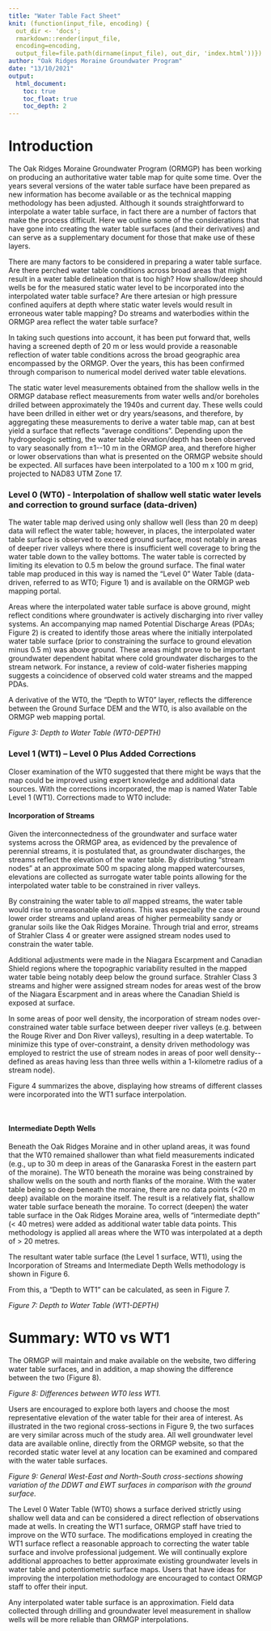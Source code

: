 ```yaml
---
title: "Water Table Fact Sheet"
knit: (function(input_file, encoding) {
  out_dir <- 'docs';
  rmarkdown::render(input_file,
  encoding=encoding,
  output_file=file.path(dirname(input_file), out_dir, 'index.html'))})
author: "Oak Ridges Moraine Groundwater Program"
date: "13/10/2021"
output: 
  html_document:
    toc: true
    toc_float: true
    toc_depth: 2
---
```



# Introduction

The Oak Ridges Moraine Groundwater Program (ORMGP) has been working on producing an authoritative water table map for quite some time. Over the years several versions of the water table surface have been prepared as new information has become available or as the technical mapping methodology has been adjusted. Although it sounds straightforward to interpolate a water table surface, in fact there are a number of factors that make the process difficult. Here we outline some of the considerations that have gone into creating the water table surfaces (and their derivatives) and can serve as a supplementary document for those that make use of these layers.

There are many factors to be considered in preparing a water table surface. Are there perched water table conditions across broad areas that might result in a water table delineation that is too high? How shallow/deep should wells be for the measured static water level to be incorporated into the interpolated water table surface? Are there artesian or high pressure confined aquifers at depth where static water levels would result in erroneous water table mapping? Do streams and waterbodies within the ORMGP area reflect the water table surface?

In taking such questions into account, it has been put forward that, wells having a screened depth of 20 m or less would provide a reasonable reflection of water table conditions across the broad geographic area encompassed by the ORMGP. Over the years, this has been confirmed through comparison to numerical model derived water table elevations.

The static water level measurements obtained from the shallow wells in the ORMGP database reflect measurements from water wells and/or boreholes drilled between approximately the 1940s and current day. These wells could have been drilled in either wet or dry years/seasons, and therefore, by aggregating these measurements to derive a water table map, can at best yield a surface that reflects "average conditions". Depending upon the hydrogeologic setting, the water table elevation/depth has been observed to vary seasonally from ±1\--10 m in the ORMGP area, and therefore higher or lower observations than what is presented on the ORMGP website should be expected. All surfaces have been interpolated to a 100 m x 100 m grid, projected to NAD83 UTM Zone 17.

### Level 0 (WT0) - Interpolation of shallow well static water levels and correction to ground surface (data-driven)

The water table map derived using only shallow well (less than 20 m deep) data will reflect the water table; however, in places, the interpolated water table surface is observed to exceed ground surface, most notably in areas of deeper river valleys where there is insufficient well coverage to bring the water table down to the valley bottoms. The water table is corrected by limiting its elevation to 0.5 m below the ground surface. The final water table map produced in this way is named the "Level 0" Water Table (data-driven, referred to as WT0; Figure 1) and is available on the ORMGP web mapping portal.

<!-- > ![](media/image7.jpeg){width="5.0055555555555555in" -->
<!-- > height="5.083333333333333in"} -->
<!-- > -->
<!-- > *Figure 1: Level 0 Water Table (WT0)* -->

Areas where the interpolated water table surface is above ground, might reflect conditions where groundwater is actively discharging into river valley systems. An accompanying map named Potential Discharge Areas (PDAs; Figure 2) is created to identify those areas where the initially interpolated water table surface (prior to constraining the surface to ground elevation minus 0.5 m) was above ground. These areas might prove to be important groundwater dependent habitat where cold groundwater discharges to the stream network. For instance, a review of cold-water fisheries mapping suggests a coincidence of observed cold water streams and the mapped PDAs.

<!-- ![](media/image8.jpeg){width="5.0in" height="5.076388888888889in"} -->

<!-- > *Figure 2: Potential Discharge Areas (WT0-PDA) as derived from the WT0 -->
<!-- > surface.* -->

A derivative of the WT0, the "Depth to WT0" layer, reflects the difference between the Ground Surface DEM and the WT0, is also available on the ORMGP web mapping portal.

<!-- ![](media/image9.jpeg){width="5.010416666666667in" -->
<!-- height="5.091666666666667in"} -->

*Figure 3: Depth to Water Table (WT0-DEPTH)*



### Level 1 (WT1) -- Level 0 Plus Added Corrections

Closer examination of the WT0 suggested that there might be ways that the map could be improved using expert knowledge and additional data sources. With the corrections incorporated, the map is named Water Table Level 1 (WT1). Corrections made to WT0 include:

#### Incorporation of Streams

Given the interconnectedness of the groundwater and surface water systems across the ORMGP area, as evidenced by the prevalence of perennial streams, it is postulated that, as groundwater discharges, the streams reflect the elevation of the water table. By distributing "stream nodes" at an approximate 500 m spacing along mapped watercourses, elevations are collected as surrogate water table points allowing for the interpolated water table to be constrained in river valleys.

By constraining the water table to *all* mapped streams, the water table would rise to unreasonable elevations. This was especially the case around lower order streams and upland areas of higher permeability sandy or granular soils like the Oak Ridges Moraine. Through trial and error, streams of Strahler Class 4 or greater were assigned stream nodes used to constrain the water table.

Additional adjustments were made in the Niagara Escarpment and Canadian Shield regions where the topographic variability resulted in the mapped water table being notably deep below the ground surface. Strahler Class 3 streams and higher were assigned stream nodes for areas west of the brow of the Niagara Escarpment and in areas where the Canadian Shield is exposed at surface.

In some areas of poor well density, the incorporation of stream nodes over-constrained water table surface between deeper river valleys (e.g. between the Rouge River and Don River valleys), resulting in a deep watertable. To minimize this type of over-constraint, a density driven methodology was employed to restrict the use of stream nodes in areas of poor well density\--defined as areas having less than three wells within a 1-kilometre radius of a stream node).

Figure 4 summarizes the above, displaying how streams of different classes were incorporated into the WT1 surface interpolation.

<!-- > ![Chart, map Description automatically -->
<!-- > generated](media/image10.jpeg){width="5.010135608048994in" -->
<!-- > height="5.087837926509186in"} -->
<!-- > -->
<!-- > *Figure 4: Summary of how different Strahler Stream Classes were -->
<!-- > incorporated into the WT1 surface.* -->

**\
**

#### Intermediate Depth Wells

Beneath the Oak Ridges Moraine and in other upland areas, it was found that the WT0 remained shallower than what field measurements indicated (e.g., up to 30 m deep in areas of the Ganaraska Forest in the eastern part of the moraine). The WT0 beneath the moraine was being constrained by shallow wells on the south and north flanks of the moraine. With the water table being so deep beneath the moraine, there are no data points (\<20 m deep) available on the moraine itself. The result is a relatively flat, shallow water table surface beneath the moraine. To correct (deepen) the water table surface in the Oak Ridges Moraine area, wells of "intermediate depth" (\< 40 metres) were added as additional water table data points. This methodology is applied all areas where the WT0 was interpolated at a depth of \> 20 metres.

<!-- > ![](media/image11.jpeg){width="5.010416666666667in" height="5.0875in"} -->
<!-- > -->
<!-- > *Figure 5: Areas within which wells of moderate depth (i.e., between -->
<!-- > 20 and 40 mbgs) are incorporated for interpolation. Outside of the Oak -->
<!-- > Ridges Moraine (outlined here in orange), these correspond to areas -->
<!-- > from WT0 that are below 20mbgs.* -->

The resultant water table surface (the Level 1 surface, WT1), using the Incorporation of Streams and Intermediate Depth Wells methodology is shown in Figure 6.

<!-- > ![Surface chart Description automatically generated with medium -->
<!-- > confidence](media/image12.jpeg){width="5.004861111111111in" -->
<!-- > height="5.083333333333333in"} -->
<!-- > -->
<!-- > *Figure 6: Enhanced Water Table (WT1)* -->

From this, a "Depth to WT1" can be calculated, as seen in Figure 7.

<!-- ![](media/image13.jpeg){width="5.010416666666667in" height="5.0875in"} -->

*Figure 7: Depth to Water Table (WT1-DEPTH)*





# Summary: WT0 vs WT1

The ORMGP will maintain and make available on the website, two differing water table surfaces, and in addition, a map showing the difference between the two (Figure 8).

<!-- ![Chart, map, scatter chart Description automatically -->
<!-- generated](media/image14.jpeg){width="5.010135608048994in" -->
<!-- height="5.087837926509186in"} -->

*Figure 8: Differences between WT0 less WT1.*

Users are encouraged to explore both layers and choose the most representative elevation of the water table for their area of interest. As illustrated in the two regional cross-sections in Figure 9, the two surfaces are very similar across much of the study area. All well groundwater level data are available online, directly from the ORMGP website, so that the recorded static water level at any location can be examined and compared with the water table surfaces.

<!-- ![Chart, line chart Description automatically -->
<!-- generated](media/image15.jpeg){width="5.021527777777778in" -->
<!-- height="3.5131944444444443in"} -->

*Figure 9: General West-East and North-South cross-sections showing variation of the DDWT and EWT surfaces in comparison with the ground surface.*

The Level 0 Water Table (WT0) shows a surface derived strictly using shallow well data and can be considered a direct reflection of observations made at wells. In creating the WT1 surface, ORMGP staff have tried to improve on the WT0 surface. The modifications employed in creating the WT1 surface reflect a reasonable approach to correcting the water table surface and involve professional judgement. We will continually explore additional approaches to better approximate existing groundwater levels in water table and potentiometric surface maps. Users that have ideas for improving the interpolation methodology are encouraged to contact ORMGP staff to offer their input.

Any interpolated water table surface is an approximation. Field data collected through drilling and groundwater level measurement in shallow wells will be more reliable than ORMGP interpolations.
